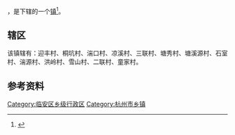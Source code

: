 {{中国乡级行政区|33/01/85/110/000
| 电话区号 = 571
}}

'''{{PAGENAMEBASE}}'''，是{{PRC admin/fullname|33/01/85/110/000|3}}下辖的一个[[行政建制镇|镇]]<ref>{{PRC admin/ref sgc|{{PRC admin/parent|33/01/85/110/000}}}}</ref>。

==辖区==
该镇辖有：迎丰村、桐坑村、湍口村、凉溪村、三联村、塘秀村、塘溪源村、石室村、湍源村、洪岭村、雪山村、二联村、童家村。

== 参考资料 ==
{{reflist}}

{{临安市行政区划}}
[[Category:临安区乡级行政区|Category:临安区乡级行政区]]
[[Category:杭州市乡镇|Category:杭州市乡镇]]